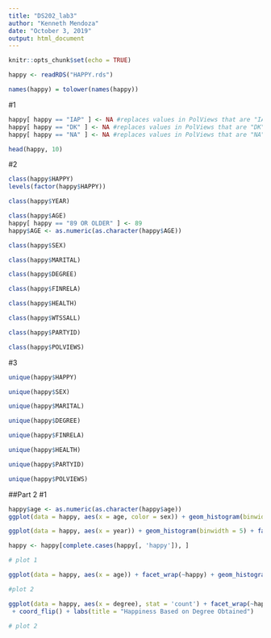 ```yaml
---
title: "DS202_lab3"
author: "Kenneth Mendoza"
date: "October 3, 2019"
output: html_document
---
```


```r
knitr::opts_chunk$set(echo = TRUE)
```

```r
happy <- readRDS("HAPPY.rds")
```

```r
names(happy) = tolower(names(happy))
```

#1
```r
happy[ happy == "IAP" ] <- NA #replaces values in PolViews that are "IAP" to NA
happy[ happy == "DK" ] <- NA #replaces values in PolViews that are "DK" to NA
happy[ happy == "NA" ] <- NA #replaces values in PolViews that are "NA" to NA

head(happy, 10)
```

#2
```r
class(happy$HAPPY)
levels(factor(happy$HAPPY))
```
```r
class(happy$YEAR)
```
```r
class(happy$AGE)
happy[ happy == "89 OR OLDER" ] <- 89
happy$AGE <- as.numeric(as.character(happy$AGE))
```

```r
class(happy$SEX)
```

```r
class(happy$MARITAL)
```

```r
class(happy$DEGREE)
```

```r
class(happy$FINRELA)
```

```r
class(happy$HEALTH)
```

```r
class(happy$WTSSALL)
```

```r
class(happy$PARTYID)
```

```r
class(happy$POLVIEWS)
```


#3
```r
unique(happy$HAPPY)
```

```r
unique(happy$SEX)
```

```r
unique(happy$MARITAL)
```

```r
unique(happy$DEGREE)
```

```r
unique(happy$FINRELA)
```

```r
unique(happy$HEALTH)
```

```r
unique(happy$PARTYID)
```

```r
unique(happy$POLVIEWS)
```


##Part 2
#1

```r
happy$age <- as.numeric(as.character(happy$age))
ggplot(data = happy, aes(x = age, color = sex)) + geom_histogram(binwidth = 2) + facet_wrap(~sex) + ggtitle("Number of Survey Takers vs Age")

ggplot(data = happy, aes(x = year)) + geom_histogram(binwidth = 5) + facet_wrap(~sex) + ggtitle("Number of People vs Year")
```

```r
happy <- happy[complete.cases(happy[, 'happy']), ]

# plot 1

ggplot(data = happy, aes(x = age)) + facet_wrap(~happy) + geom_histogram(binwidth = 1)

#plot 2

ggplot(data = happy, aes(x = degree), stat = 'count') + facet_wrap(~happy) + geom_bar(mapping = aes(fill = degree))
 + coord_flip() + labs(title = "Happiness Based on Degree Obtained")
```

```r
# plot 2

```















